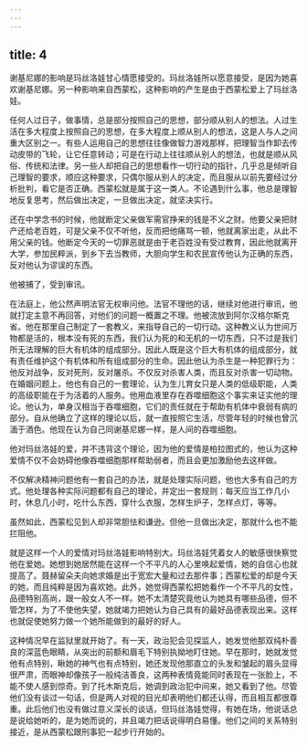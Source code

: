 ```yaml
---
---
---
```

title: 4
---




谢基尼娜的影响是玛丝洛娃甘心情愿接受的。玛丝洛娃所以愿意接受，是因为她喜欢谢基尼娜。另一种影响来自西蒙松，这种影响的产生是由于西蒙松爱上了玛丝洛娃。

任何人过日子，做事情，总是部分按照自己的思想，部分顺从别人的想法。人过生活在多大程度上按照自己的思想，在多大程度上顺从别人的想法，这是人与人之间重大区别之一。有些人运用自己的思想往往像做智力游戏那样，把理智当作卸去传动皮带的飞轮，让它任意转动；可是在行动上往往顺从别人的想法，也就是顺从风俗、传统和法律。另一些人却把自己的思想看作一切行动的指针，几乎总是倾听自己理智的要求，顺应这种要求，只偶尔服从别人的决定，而且服从以前先要经过分析批判，看它是否正确。西蒙松就是属于这一类人。不论遇到什么事，他总是理智地反复思考，然后做出决定，一旦做出决定，就坚决实行。

还在中学念书的时候，他就断定父亲做军需官挣来的钱是不义之财。他要父亲把财产还给老百姓，可是父亲不仅不听他，反而把他痛骂一顿，他就离家出走，从此不用父亲的钱。他断定今天的一切罪恶就是由于老百姓没有受过教育，因此他就离开大学，参加民粹派，到乡下去当教师，大胆向学生和农民宣传他认为正确的东西，反对他认为谬误的东西。

他被捕了，受到审讯。

在法庭上，他公然声明法官无权审问他。法官不理他的话，继续对他进行审讯，他就打定主意不再回答，对他们的问题一概置之不理。他被流放到阿尔汉格尔斯克省。他在那里自己制定了一套教义，来指导自己的一切行动。这种教义认为世间万物都是活的，根本没有死的东西，我们认为死的和无机的一切东西，只不过是我们所无法理解的巨大有机体的组成部分。因此人既是这个巨大有机体的组成部分，就有责任维护这个有机体和所有组成部分的生命。因此他认为杀生是一种犯罪行为：他反对战争，反对死刑，反对屠杀。不仅反对杀害人类，而且反对杀害一切动物。在婚姻问题上，他也有自己的一套理论，认为生儿育女只是人类的低级职能，人类的高级职能在于为活着的人服务。他用血液里存在吞噬细胞这个事实来证实他的理论。他认为，单身汉相当于吞噬细胞，它们的责任就在于帮助有机体中衰弱有病的部分。自从他确立了这样的理论以后，就一直按照它生活，尽管年轻的时候也曾沉湎于酒色。他现在认为自己同谢基尼娜一样，是人间的吞噬细胞。

他对玛丝洛娃的爱，并不违背这个理论，因为他的爱情是柏拉图式的，他认为这种爱情不仅不会妨碍他像吞噬细胞那样帮助弱者，而且会更加激励他去这样做。

不仅解决精神问题他有一套自己的办法，就是处理实际问题，他也大多有自己的方式。他处理各种实际问题都有自己的理论，并定出一套规则：每天应当工作几小时，休息几小时，吃什么东西，穿什么衣服，怎样生炉子，怎样点灯，等等。

虽然如此，西蒙松见到人却非常胆怯和谦逊。但他一旦做出决定，那就什么也不能拦阻他。

就是这样一个人的爱情对玛丝洛娃影响特别大。玛丝洛娃凭着女人的敏感很快察觉他在爱她。她想到她居然能在这样一个不平凡的人心里唤起爱情，她的自信心也就提高了。聂赫留朵夫向她求婚是出于宽宏大量和过去那件事；西蒙松爱的却是今天的她，而且纯粹是因为喜欢她。此外，她觉得西蒙松把她看作一个不平凡的女性，品德特别高尚，跟一般女人不一样。她不太清楚究竟他认为她具有哪些品德，但不管怎样，为了不使他失望，她就竭力把她认为自己具有的最好品德表现出来。这样也就促使她努力做一个她所能做到的最好的好人。

这种情况早在监狱里就开始了。有一天，政治犯会见探监人，她发觉他那双纯朴善良的深蓝色眼睛，从突出的前额和眉毛下特别执拗地盯住她。早在那时，她就发觉他有点特别，瞅她的神气也有点特别，她还发现他那直立的头发和皱起的眉头显得很严肃，而眼神却像孩子一般纯洁善良，这两种表情竟能同时表现在一张脸上，不能不使人感到惊奇。到了托木斯克后，她调到政治犯中间来，她又看到了他。尽管他们没有谈过一句话，但是两人对视的目光却表明他们都还认得，而且相互都很尊重。此后他们也没有做过意义深长的谈话，但玛丝洛娃觉得，有她在场，他说话总是说给她听的，是为她而说的，并且竭力把话说得明白易懂。他们之间的关系特别接近，是从西蒙松跟刑事犯一起步行开始的。